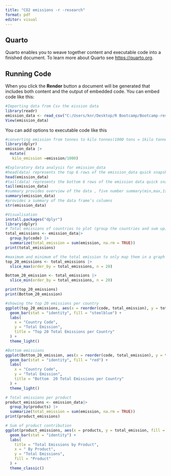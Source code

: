 ```yaml
---
title: "CO2 emissions -r -research"
format: pdf
editor: visual
---
```


## Quarto

Quarto enables you to weave together content and executable code into a finished document. To learn more about Quarto see <https://quarto.org>.

## Running Code

When you click the **Render** button a document will be generated that includes both content and the output of embedded code. You can embed code like this:

```r
#Importing data from Csv the eission data
library(readr)
emission_data <- read_csv("C:/Users/knr/Desktop/R Bootcamp/Bootcamp-resource/Bootcamp-resource/Nomvume_resource/data/emission_data.csv")
View(emission_data)

```

You can add options to executable code like this

```r
#converting emission from tonnes to kilo tonnes(1000 tons = 1kilo tonnes)
library(dplyr)
emission_data |> 
  mutate(
   kilo_emission =emission/1000)

```

```r
#Exploratory data analysis for emission_data
#head(data) represents the top 6 rows of the emission_data quick snapshot
head(emission_data)
#tail(data) represents the bottom 6 rows of the emission data quick snapshot
tail(emission_data)
#summary provides overview of the data , five number summary(min,max,1st qartile , 3rd quartile , Range) 
summary(emission_data)
#provides a summary of the data frame’s columns
str(emission_data)


```

```r
#Visualisation
install.packages("dplyr")
library(dplyr)
# Total emissions of countries to plot (group the countries and sum up)
total_emissions <- emission_data|>
  group_by(code) |>
  summarize(total_emission = sum(emission, na.rm = TRUE))
print(total_emissions)
```

```r
#maximum and minimum of the total emission to only map them in a graph 
top_20_emissions <- total_emissions |>
  slice_max(order_by = total_emissions, n = 20)

Bottom_20_emission <- total_emissions |>
  slice_min(order_by = total_emissions, n = 20)

print(top_20_emissions)
print(Bottom_20_emission)
```

```r
#showing the top 20 emissions per country
ggplot(top_20_emissions, aes(x = reorder(code, total_emission), y = total_emission)) +
  geom_bar(stat = "identity", fill = "steelblue") +
  labs(
    x = "Country Code",
    y = "Total Emission",
    title = "Top 20 Total Emissions per Country"
  ) +
  theme_light() 
```

```r
#Bottom emissions
ggplot(Bottom_20_emission, aes(x = reorder(code, total_emission), y = total_emission)) +
  geom_bar(stat = "identity", fill = "red") +
  labs(
    x = "Country Code",
    y = "Total Emission",
    title = "Bottom  20 Total Emissions per Country"
  ) +
  theme_light() 


```

```r
# Total emissions per product
product_emissions <- emission_data|>
  group_by(products) |>
  summarize(total_emission = sum(emission, na.rm = TRUE))
print(product_emissions)

```

```r
# Sum of product contribution
ggplot(product_emissions, aes(x = products, y = total_emission, fill = products)) +
  geom_bar(stat = "identity") +
  labs(
    title = "Total Emissions by Product",
    x = " By Product",
    y = "Total Emissions",
    fill = "Product"
  ) +
  theme_classic()
```
